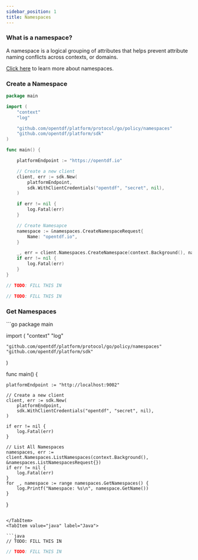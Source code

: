 ```yaml
---
sidebar_position: 1
title: Namespaces
---
```


### What is a namespace?
A namespace is a logical grouping of attributes that helps prevent attribute naming conflicts across contexts, or domains.

[Click here](../../architecture/components/policy/attributes/overview#namespaces) to learn more about namespaces.

### Create a Namespace
<Tabs>
<TabItem value="go" label="Go">

```go
package main

import (
	"context"
	"log"

	"github.com/opentdf/platform/protocol/go/policy/namespaces"
	"github.com/opentdf/platform/sdk"
)

func main() {

	platformEndpoint := "https://opentdf.io"

	// Create a new client
	client, err := sdk.New(
		platformEndpoint,
		sdk.WithClientCredentials("opentdf", "secret", nil),
	)

	if err != nil {
		log.Fatal(err)
	}

	// Create Namesapce
	namespace := &namespaces.CreateNamespaceRequest{
		Name: "opentdf.io",
	}

	_, err = client.Namespaces.CreateNamespace(context.Background(), namespace)
	if err != nil {
		log.Fatal(err)
	}
}
```

</TabItem>
<TabItem value="java" label="Java">

```java
// TODO: FILL THIS IN
```

</TabItem>
<TabItem value="js" label="Javascript">

```javascript
// TODO: FILL THIS IN
```

</TabItem>
</Tabs>

### Get Namespaces
<Tabs>
<TabItem value="go" label="Go">
```go
package main

import (
	"context"
	"log"

	"github.com/opentdf/platform/protocol/go/policy/namespaces"
	"github.com/opentdf/platform/sdk"
)

func main() {

	platformEndpoint := "http://localhost:9002"

	// Create a new client
	client, err := sdk.New(
		platformEndpoint,
		sdk.WithClientCredentials("opentdf", "secret", nil),
	)

	if err != nil {
		log.Fatal(err)
	}

	// List All Namespaces
	namespaces, err := client.Namespaces.ListNamespaces(context.Background(), &namespaces.ListNamespacesRequest{})
	if err != nil {
		log.Fatal(err)
	}
	for _, namespace := range namespaces.GetNamespaces() {
		log.Printf("Namespace: %s\n", namespace.GetName())
	}
}
```

</TabItem>
<TabItem value="java" label="Java">

```java
// TODO: FILL THIS IN
```

</TabItem>
<TabItem value="js" label="Javascript">

```javascript
// TODO: FILL THIS IN
```

</TabItem>
</Tabs>

